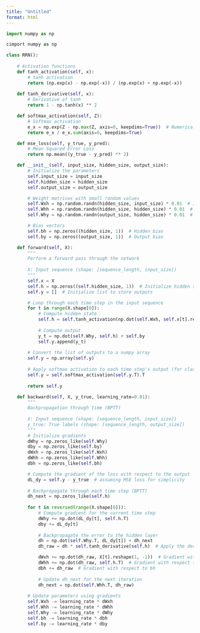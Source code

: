 ```yaml
---
title: "Untitled"
format: html
---
```


```python
import numpy as np
```


```python
cimport numpy as np

class RRN():
    
    # Activation functions
    def tanh_activation(self, x):
        # tanh activation
        return (np.exp(x) - np.exp(-x)) / (np.exp(x) + np.exp(-x))
    
    def tanh_derivative(self, x):
        # Derivative of tanh
        return 1 - np.tanh(x) ** 2

    def softmax_activation(self, Z):
        # Softmax activation
        e_x = np.exp(Z - np.max(Z, axis=0, keepdims=True))  # Numerical stability fix
        return e_x / e_x.sum(axis=0, keepdims=True)

    def mse_loss(self, y_true, y_pred):
        # Mean Squared Error Loss
        return np.mean((y_true - y_pred) ** 2)

    def __init__(self, input_size, hidden_size, output_size):
        # Initialize the parameters
        self.input_size = input_size
        self.hidden_size = hidden_size
        self.output_size = output_size

        # Weight matrices with small random values
        self.Wxh = np.random.randn(hidden_size, input_size) * 0.01  # Input to hidden weights
        self.Whh = np.random.randn(hidden_size, hidden_size) * 0.01  # Hidden to hidden weights
        self.Why = np.random.randn(output_size, hidden_size) * 0.01  # Hidden to output weights

        # Bias vectors
        self.bh = np.zeros((hidden_size, 1))  # Hidden bias
        self.by = np.zeros((output_size, 1))  # Output bias

    def forward(self, X):
        """
        Perform a forward pass through the network
        
        X: Input sequence (shape: [sequence_length, input_size])
        """
        self.x = X
        self.h = np.zeros((self.hidden_size, 1))  # Initialize hidden state
        self.y = []  # Initialize list to store outputs

        # Loop through each time step in the input sequence
        for t in range(X.shape[0]):
            # Compute hidden state
            self.h = self.tanh_activation(np.dot(self.Wxh, self.x[t].reshape(-1, 1)) + np.dot(self.Whh, self.h) + self.bh)
            
            # Compute output
            y_t = np.dot(self.Why, self.h) + self.by
            self.y.append(y_t)
        
        # Convert the list of outputs to a numpy array
        self.y = np.array(self.y)
        
        # Apply softmax activation to each time step's output (for classification tasks)
        self.y = self.softmax_activation(self.y.T).T
        
        return self.y

    def backward(self, X, y_true, learning_rate=0.01):
        """
        Backpropagation through time (BPTT)
        
        X: Input sequence (shape: [sequence_length, input_size])
        y_true: True labels (shape: [sequence_length, output_size])
        """
        # Initialize gradients
        dWhy = np.zeros_like(self.Why)
        dby = np.zeros_like(self.by)
        dWxh = np.zeros_like(self.Wxh)
        dWhh = np.zeros_like(self.Whh)
        dbh = np.zeros_like(self.bh)

        # Compute the gradient of the loss with respect to the output
        dL_dy = self.y - y_true  # assuming MSE loss for simplicity
        
        # Backpropagate through each time step (BPTT)
        dh_next = np.zeros_like(self.h)
        
        for t in reversed(range(X.shape[0])):
            # Compute gradient for the current time step
            dWhy += np.dot(dL_dy[t], self.h.T)
            dby += dL_dy[t]
            
            # Backpropagate the error to the hidden layer
            dh = np.dot(self.Why.T, dL_dy[t]) + dh_next
            dh_raw = dh * self.tanh_derivative(self.h)  # Apply the derivative of tanh

            dWxh += np.dot(dh_raw, X[t].reshape(1, -1))  # Gradient with respect to Wxh
            dWhh += np.dot(dh_raw, self.h.T)  # Gradient with respect to Whh
            dbh += dh_raw  # Gradient with respect to bh
            
            # Update dh_next for the next iteration
            dh_next = np.dot(self.Whh.T, dh_raw)
        
        # Update parameters using gradients
        self.Wxh -= learning_rate * dWxh
        self.Whh -= learning_rate * dWhh
        self.Why -= learning_rate * dWhy
        self.bh -= learning_rate * dbh
        self.by -= learning_rate * dby


```